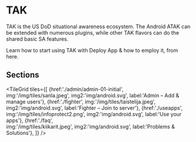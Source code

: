 # TAK

TAK is the US DoD situational awareness ecosystem. The Android ATAK can be extended with numerous plugins, while other TAK flavors can do the shared basic SA features. 

Learn how to start using TAK with Deploy App & how to employ it, from here.
## Sections

<TileGrid
  tiles={[
    {href:'./admin/admin-01-initial',  
     img:'/img/tiles/sanla.jpeg', 
     img2:'img/android.svg', 
     label:'Admin – Add & manage users'},
    {href:'./fighter',
     img:'/img/tiles/taistelija.jpeg', 
     img2:'img/android.svg',
     label:'Fighter – Join to server'},
    {href:'./useapps',
     img:'/img/tiles/infoprotect2.png', 
     img2:'img/android.svg', 
     label:'Use your apps'},
    {href:'./faq',    
     img:'/img/tiles/kiikarit.jpeg',
     img2:'img/android.svg', 
     label:'Problems & Solutions'},
  ]}
/>
